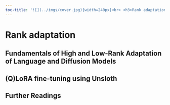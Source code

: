 ```yaml
---
toc-title: '![](../imgs/cover.jpg){width=240px}<br> <h3>Rank adaptation</h3>'
---
```


# Rank adaptation

## Fundamentals of High and Low-Rank Adaptation of Language and Diffusion Models

## (Q)LoRA fine-tuning using Unsloth

## Further Readings

